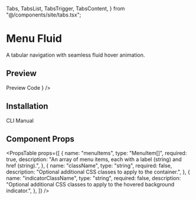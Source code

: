   Tabs,
  TabsList,
  TabsTrigger,
  TabsContent,
} from "@/components/site/tabs.tsx";


# Menu Fluid

A tabular navigation with seamless fluid hover animation.

## Preview

<Tabs defaultValue="preview" className="">
  <TabsList>
    <TabsTrigger value="preview">Preview</TabsTrigger>
    <TabsTrigger value="code">Code</TabsTrigger>
  </TabsList>
  <TabsContent value="preview">
    <ComponentRenderer component={<MenuFluidPreview />} />
  </TabsContent>
  <TabsContent value="code">
    <CodeBlock filePath="src/app/docs/menu-fluid/menu-fluid-preview.tsx" />
  </TabsContent>
</Tabs>

## Installation

<Tabs defaultValue="cli" className="">
  <TabsList>
    <TabsTrigger value="cli">CLI</TabsTrigger>
    <TabsTrigger value="manual">Manual</TabsTrigger>
  </TabsList>
  <TabsContent value="cli">
    <Cli command={`add "https://ui.rechesoares.com/registry/menu-fluid.json"`} />
  </TabsContent>

  <TabsContent value="manual">
    <CodeBlock filePath="src/components/core/menu-fluid.tsx" />
  </TabsContent>
</Tabs>

## Component Props

<PropsTable
  props={[
    {
      name: "menuItems",
      type: "MenuItem[]",
      required: true,
      description:
        "An array of menu items, each with a label (string) and href (string).",
    },
    {
      name: "className",
      type: "string",
      required: false,
      description: "Optional additional CSS classes to apply to the container.",
    },
    {
      name: "indicatorClassName",
      type: "string",
      required: false,
      description:
        "Optional additional CSS classes to apply to the hovered background indicator.",
    },
  ]}
/>
